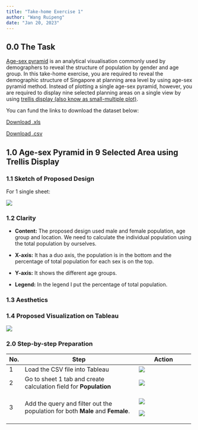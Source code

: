 ```yaml
---
title: "Take-home Exercise 1"
author: "Wang Ruipeng"
date: "Jan 20, 2023"
---
```


## 0.0 The Task

[Age-sex pyramid](https://isss608-ay2022-23jan.netlify.app/outline/lesson01_outline#age-sex-pyramid) is an analytical visualisation commonly used by demographers to reveal the structure of population by gender and age group. In this take-home exercise, you are required to reveal the demographic structure of Singapore at planning area level by using age-sex pyramid method. Instead of plotting a single age-sex pyramid, however, you are required to display nine selected planning areas on a single view by using [trellis display (also know as small-multiple plot)](https://isss608-ay2022-23jan.netlify.app/outline/lesson01_outline#trellis-display).

You can fund the links to download the dataset below:

[Download .xls](https://www.singstat.gov.sg/-/media/files/find_data/population/statistical_tables/respopagesextod2022e.ashx)

[Download .csv](https://www.singstat.gov.sg/-/media/files/find_data/population/statistical_tables/respopagesextod2022.ashx)

## 1.0 Age-sex Pyramid in 9 Selected Area using Trellis Display

### 1.1 Sketch of Proposed Design

For 1 single sheet:

![](/Take-home_Ex/pic/Proposal.png){fig-align="center"}

### 1.2 Clarity

-   **Content:** The proposed design used male and female population, age group and location. We need to calculate the individual population using the total population by ourselves.

-   **X-axis:** It has a duo axis, the population is in the bottom and the percentage of total population for each sex is on the top.

-   **Y-axis:** It shows the different age groups.

-   **Legend:** In the legend I put the percentage of total population.

### 1.3 Aesthetics

### 1.4 Proposed Visualization on Tableau

![](/Take-home_Ex/pic/dashboard.png){fig-align="center"}

### 2.0 Step-by-step Preparation

+--------+-------------------------------------------------------------------------------+--------------------------------------+
| No.    | Step                                                                          | Action                               |
+========+===============================================================================+======================================+
| 1      | Load the CSV file into Tableau                                                | ![](/Take-home_Ex/pic/1.png)         |
+--------+-------------------------------------------------------------------------------+--------------------------------------+
| 2      | Go to sheet 1 tab and create calculation field for **Population**             | ![](/Take-home_Ex/pic/2.png)         |
+--------+-------------------------------------------------------------------------------+--------------------------------------+
| 3      | Add the query and filter out the population for both **Male** and **Female**. | ![](/Take-home_Ex/pic/3.png)         |
|        |                                                                               |                                      |
|        |                                                                               | ![](/Take-home_Ex/pic/3-1.png)       |
+--------+-------------------------------------------------------------------------------+--------------------------------------+
